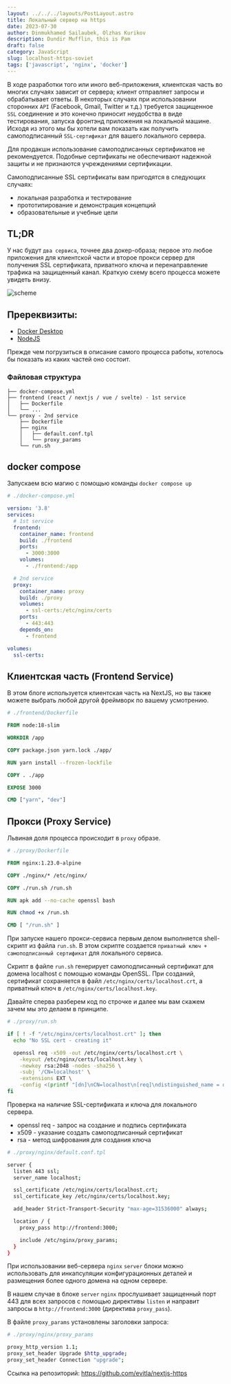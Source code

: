 ```yaml
---
layout: ../../../layouts/PostLayout.astro
title: Локальный сервер на https
date: 2023-07-30
author: Dinmukhamed Sailaubek, Olzhas Kurikov
description: Dundir Mufflin, this is Pam
draft: false
category: JavaScript
slug: localhost-https-soviet
tags: ['javascript', 'nginx', 'docker']
---
```



В ходе разработки того или иного веб-приложения, клиентская часть во многих случаях зависит от сервера; клиент отправляет запросы и обрабатывает ответы.
В некоторых случаях при использовании
сторонних `API` (Facebook, Gmail, Twitter и т.д.) требуется защищенное `SSL` соединение и это конечно приносит неудобства в виде тестирования, запуска фронтэнд приложения на локальной машине. Исходя из этого мы бы хотели вам показать как получить самоподписанный `SSL-сертификат` для вашего локального сервера.

<Quote variant="warning">
  Для продакшн использование самоподписанных сертификатов не рекомендуется. Подобные сертификаты не
  обеспечивают надежной защиты и не признаются учреждениями сертификации.
</Quote>

Самоподписанные SSL сертификаты вам пригодятся в следующих случаях:

- локальная разработка и тестирование
- прототипирование и демонстрация концепций
- образовательные и учебные цели

## TL;DR

У нас будут `два сервиса`, точнее два докер-образа; первое это любое приложения для клиентской части и второе прокси сервер для получения SSL сертификата, приватного ключа и перенаправление трафика на защищенный канал. Краткую схему всего процесса можете увидеть внизу.

![scheme](../../../../images/localhost-https/02.png)

## Пререквизиты:

- [Docker Desktop](https://www.docker.com/products/docker-desktop/)
- [NodeJS](https://nodejs.org/en)

Прежде чем погрузиться в описание самого процесса работы, хотелось бы показать из каких частей оно состоит.

### Файловая структура

```
├── docker-compose.yml
├── frontend (react / nextjs / vue / svelte) - 1st service
│   ├── Dockerfile
│   └── ...
└── proxy - 2nd service
    ├── Dockerfile
    ├── nginx
    │   ├── default.conf.tpl
    │   └── proxy_params
    └── run.sh
```

## docker compose

Запускаем всю магию с помощью команды `docker compose up`

```yaml
# ./docker-compose.yml

version: '3.8'
services:
  # 1st service
  frontend:
    container_name: frontend
    build: ./frontend
    ports:
      - 3000:3000
    volumes:
      - ./frontend:/app

  # 2nd service
  proxy:
    container_name: proxy
    build: ./proxy
    volumes:
      - ssl-certs:/etc/nginx/certs
    ports:
      - 443:443
    depends_on:
      - frontend

volumes:
  ssl-certs:
```

## Клиентская часть (Frontend Service)

В этом блоге используется клиентская часть на NextJS, но вы также можете выбрать любой другой фреймворк по вашему усмотрению.

```dockerfile
# ./frontend/Dockerfile

FROM node:18-slim

WORKDIR /app

COPY package.json yarn.lock ./app/

RUN yarn install --frozen-lockfile

COPY . ./app

EXPOSE 3000

CMD ["yarn", "dev"]
```

## Прокси (Proxy Service)

Львиная доля процесса происходит в `proxy` образе.

```dockerfile
# ./proxy/Dockerfile

FROM nginx:1.23.0-alpine

COPY ./nginx/* /etc/nginx/

COPY ./run.sh /run.sh

RUN apk add --no-cache openssl bash

RUN chmod +x /run.sh

CMD [ "/run.sh" ]
```

При запуске нашего прокси-сервиса первым делом выполняется shell-скрипт из файла `run.sh`. В этом скрипте создается `приватный ключ + самоподписанный сертификат` для локального сервиса.

Скрипт в файле `run.sh` генерирует самоподписанный сертификат для домена localhost c помощью команды OpenSSL. При созданий, сертификат сохраняется в файл `/etc/nginx/certs/localhost.crt`, а приватный ключ в `/etc/nginx/certs/localhost.key`.

Давайте сперва разберем код по строчке и далее мы вам скажем зачем мы это делаем в принципе.

```bash
# ./proxy/run.sh

if [ ! -f "/etc/nginx/certs/localhost.crt" ]; then
  echo "No SSL cert - creating it"

  openssl req -x509 -out /etc/nginx/certs/localhost.crt \
    -keyout /etc/nginx/certs/localhost.key \
    -newkey rsa:2048 -nodes -sha256 \
    -subj '/CN=localhost' \
    -extensions EXT \
    -config <(printf "[dn]\nCN=localhost\n[req]\ndistinguished_name = dn\n[EXT]\nsubjectAltName=DNS:localhost\nkeyUsage=digitalSignature\nextendedKeyUsage=serverAuth")
fi
```

Проверка на наличие SSL-сертификата и ключа для локального сервера.

- openssl req - запрос на создание и подпись сертификата
- x509 - указание создать самоподписанный сертификат
- rsa - метод шифрования для создания ключа

```bash
# ./proxy/nginx/default.conf.tpl

server {
  listen 443 ssl;
  server_name localhost;

  ssl_certificate /etc/nginx/certs/localhost.crt;
  ssl_certificate_key /etc/nginx/certs/localhost.key;

  add_header Strict-Transport-Security "max-age=31536000" always;

  location / {
    proxy_pass http://frontend:3000;

    include /etc/nginx/proxy_params;
  }
}
```

При использовании веб-сервера `nginx` `server` блоки можно использовать для инкапсуляции конфигурационных деталей и размещения более одного домена на одном сервере.

В нашем случае в блоке `server` `nginx` прослушивает защищенный порт 443 для всех запросов с помощью директивы `listen` и направит запросы в `http://frontend:3000` (директива `proxy_pass`).

В файле `proxy_params` установлены заголовки запроса:

```bash
# ./proxy/nginx/proxy_params

proxy_http_version 1.1;
proxy_set_header Upgrade $http_upgrade;
proxy_set_header Connection "upgrade";
```

Ссылка на репозиторий: https://github.com/evitla/nextjs-https

